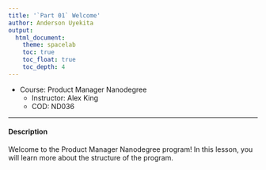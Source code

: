 ```yaml
---
title: '`Part 01` Welcome'
author: Anderson Uyekita
output:
  html_document:
    theme: spacelab
    toc: true
    toc_float: true
    toc_depth: 4
---
```


* Course: Product Manager Nanodegree
    * Instructor: Alex King
    * COD: ND036

--------------------------------------------------------------------------------

#### Description

Welcome to the Product Manager Nanodegree program! In this lesson, you will learn more about the structure of the program.